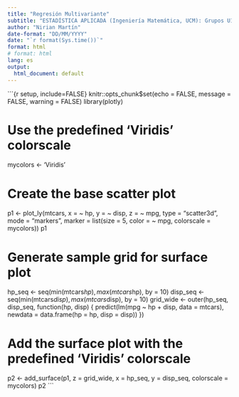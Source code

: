 ---
title: "Regresión Multivariante"
subtitle: "ESTADÍSTICA APLICADA (Ingeniería Matemática, UCM): Grupos U1 y U2"
author: "Nirian Martín"
date-format: "DD/MM/YYYY"
date: "`r format(Sys.time())`"
format: html
# format: html
lang: es
output:
  html_document: default
---

```{r setup, include=FALSE} knitr::opts_chunk$set(echo = FALSE, message = FALSE, warning = FALSE)
library(plotly)

# Use the predefined 'Viridis' colorscale
mycolors <- 'Viridis'

# Create the base scatter plot
p1 <- plot_ly(mtcars,
              x = ~ hp,
              y = ~ disp,
              z = ~ mpg,
              type = "scatter3d",
              mode = "markers",
              marker = list(size = 5, color = ~ mpg, colorscale = mycolors))
p1

# Generate sample grid for surface plot
hp_seq <- seq(min(mtcars$hp), max(mtcars$hp), by = 10)
disp_seq <- seq(min(mtcars$disp), max(mtcars$disp), by = 10)
grid_wide <- outer(hp_seq, disp_seq, function(hp, disp) {
  predict(lm(mpg ~ hp + disp, data = mtcars),
          newdata = data.frame(hp = hp, disp = disp))
})

# Add the surface plot with the predefined 'Viridis' colorscale
p2 <- add_surface(p1,
                  z = grid_wide,
                  x = hp_seq,
                  y = disp_seq,
                  colorscale = mycolors)
p2
```